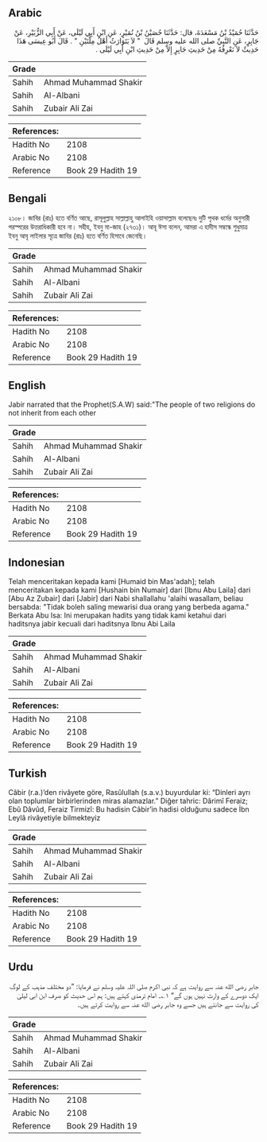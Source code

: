 ## Arabic


<div dir="rtl" lang="ar" style={{fontSize:'larger',backgroundColor:'#f8f9fa',padding:20}}>
حَدَّثَنَا حُمَيْدُ بْنُ مَسْعَدَةَ، قال: حَدَّثَنَا حُصَيْنُ بْنُ نُمَيْرٍ، عَنِ ابْنِ أَبِي لَيْلَى، عَنْ أَبِي الزُّبَيْرِ، عَنْ جَابِرٍ، عَنِ النَّبِيِّ صلى الله عليه وسلم قَالَ ‏ "‏ لاَ يَتَوَارَثُ أَهْلُ مِلَّتَيْنِ ‏"‏ ‏.‏ قَالَ أَبُو عِيسَى هَذَا حَدِيثٌ لاَ نَعْرِفُهُ مِنْ حَدِيثِ جَابِرٍ إِلاَّ مِنْ حَدِيثِ ابْنِ أَبِي لَيْلَى ‏.‏
</div>
<div style={{backgroundColor:'#f8f9fa',padding:20, marginBottom: 10}}><table> <thead> <tr> <th>Grade</th> <th></th> </tr> </thead> <tbody> <tr><td>Sahih</td><td>Ahmad Muhammad Shakir</td></tr><tr><td>Sahih</td><td>Al-Albani</td></tr><tr><td>Sahih</td><td>Zubair Ali Zai</td></tr></tbody></table><table> <thead> <tr> <th>References:</th> <th></th> </tr> </thead> <tbody><tr><td>Hadith No</td><td>2108</td></tr><tr><td>Arabic No</td><td>2108</td></tr><tr><td>Reference</td><td>Book 29 Hadith 19</td></tr></tbody></table></div>

## Bengali


<div dir="ltr" lang="bn" style={{fontSize:'larger',backgroundColor:'#f8f9fa',padding:20}}>
২১০৮। জাবির (রাঃ) হতে বর্ণিত আছে, রাসূলুল্লাহ সাল্লাল্লাহু আলাইহি ওয়াসাল্লাম বলেছেনঃ দুটি পৃথক ধর্মের অনুসারী পরস্পরের উত্তরাধিকারী হবে না। সহীহ, ইবনু মা-জাহ (২৭৩১)। আবূ ঈসা বলেন, আমরা এ হাদীস সম্বন্ধে শুধুমাত্র ইবনু আবৃ লাইলার সূত্রে জাবির (রাঃ) হতে বর্ণিত হিসাবে জেনেছি।
</div>
<div style={{backgroundColor:'#f8f9fa',padding:20, marginBottom: 10}}><table> <thead> <tr> <th>Grade</th> <th></th> </tr> </thead> <tbody> <tr><td>Sahih</td><td>Ahmad Muhammad Shakir</td></tr><tr><td>Sahih</td><td>Al-Albani</td></tr><tr><td>Sahih</td><td>Zubair Ali Zai</td></tr></tbody></table><table> <thead> <tr> <th>References:</th> <th></th> </tr> </thead> <tbody><tr><td>Hadith No</td><td>2108</td></tr><tr><td>Arabic No</td><td>2108</td></tr><tr><td>Reference</td><td>Book 29 Hadith 19</td></tr></tbody></table></div>

## English


<div dir="ltr" lang="en" style={{fontSize:'larger',backgroundColor:'#f8f9fa',padding:20}}>
Jabir narrated that the Prophet(S.A.W) said:"The people of two religions do not inherit from each other
</div>
<div style={{backgroundColor:'#f8f9fa',padding:20, marginBottom: 10}}><table> <thead> <tr> <th>Grade</th> <th></th> </tr> </thead> <tbody> <tr><td>Sahih</td><td>Ahmad Muhammad Shakir</td></tr><tr><td>Sahih</td><td>Al-Albani</td></tr><tr><td>Sahih</td><td>Zubair Ali Zai</td></tr></tbody></table><table> <thead> <tr> <th>References:</th> <th></th> </tr> </thead> <tbody><tr><td>Hadith No</td><td>2108</td></tr><tr><td>Arabic No</td><td>2108</td></tr><tr><td>Reference</td><td>Book 29 Hadith 19</td></tr></tbody></table></div>

## Indonesian


<div dir="ltr" lang="id" style={{fontSize:'larger',backgroundColor:'#f8f9fa',padding:20}}>
Telah menceritakan kepada kami [Humaid bin Mas'adah]; telah menceritakan kepada kami [Hushain bin Numair] dari [Ibnu Abu Laila] dari [Abu Az Zubair] dari [Jabir] dari Nabi shallallahu 'alaihi wasallam, beliau bersabda: "Tidak boleh saling mewarisi dua orang yang berbeda agama." Berkata Abu Isa: Ini merupakan hadits yang tidak kami ketahui dari haditsnya jabir kecuali dari haditsnya Ibnu Abi Laila
</div>
<div style={{backgroundColor:'#f8f9fa',padding:20, marginBottom: 10}}><table> <thead> <tr> <th>Grade</th> <th></th> </tr> </thead> <tbody> <tr><td>Sahih</td><td>Ahmad Muhammad Shakir</td></tr><tr><td>Sahih</td><td>Al-Albani</td></tr><tr><td>Sahih</td><td>Zubair Ali Zai</td></tr></tbody></table><table> <thead> <tr> <th>References:</th> <th></th> </tr> </thead> <tbody><tr><td>Hadith No</td><td>2108</td></tr><tr><td>Arabic No</td><td>2108</td></tr><tr><td>Reference</td><td>Book 29 Hadith 19</td></tr></tbody></table></div>

## Turkish


<div dir="ltr" lang="tr" style={{fontSize:'larger',backgroundColor:'#f8f9fa',padding:20}}>
Câbir (r.a.)’den rivâyete göre, Rasûlullah (s.a.v.) buyurdular ki: “Dinleri ayrı olan toplumlar birbirlerinden miras alamazlar.” Diğer tahric: Dârimî Feraiz; Ebû Dâvûd, Feraiz Tirmizî: Bu hadisin Câbir’in hadisi olduğunu sadece İbn Leylâ rivâyetiyle bilmekteyiz
</div>
<div style={{backgroundColor:'#f8f9fa',padding:20, marginBottom: 10}}><table> <thead> <tr> <th>Grade</th> <th></th> </tr> </thead> <tbody> <tr><td>Sahih</td><td>Ahmad Muhammad Shakir</td></tr><tr><td>Sahih</td><td>Al-Albani</td></tr><tr><td>Sahih</td><td>Zubair Ali Zai</td></tr></tbody></table><table> <thead> <tr> <th>References:</th> <th></th> </tr> </thead> <tbody><tr><td>Hadith No</td><td>2108</td></tr><tr><td>Arabic No</td><td>2108</td></tr><tr><td>Reference</td><td>Book 29 Hadith 19</td></tr></tbody></table></div>

## Urdu


<div dir="rtl" lang="ur" style={{fontSize:'larger',backgroundColor:'#f8f9fa',padding:20}}>
جابر رضی الله عنہ سے روایت ہے کہ نبی اکرم صلی اللہ علیہ وسلم نے فرمایا: ”دو مختلف مذہب کے لوگ ایک دوسرے کے وارث نہیں ہوں گے“ ۱؎۔ امام ترمذی کہتے ہیں: ہم اس حدیث کو صرف ابن ابی لیلیٰ کی روایت سے جانتے ہیں جسے وہ جابر رضی الله عنہ سے روایت کرتے ہیں۔
</div>
<div style={{backgroundColor:'#f8f9fa',padding:20, marginBottom: 10}}><table> <thead> <tr> <th>Grade</th> <th></th> </tr> </thead> <tbody> <tr><td>Sahih</td><td>Ahmad Muhammad Shakir</td></tr><tr><td>Sahih</td><td>Al-Albani</td></tr><tr><td>Sahih</td><td>Zubair Ali Zai</td></tr></tbody></table><table> <thead> <tr> <th>References:</th> <th></th> </tr> </thead> <tbody><tr><td>Hadith No</td><td>2108</td></tr><tr><td>Arabic No</td><td>2108</td></tr><tr><td>Reference</td><td>Book 29 Hadith 19</td></tr></tbody></table></div>